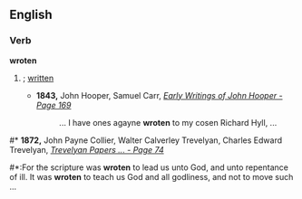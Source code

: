 ==English==

===Verb===
'''wroten'''

# {{archaic}} {{past of|[[write]]}}; [[written]]
#* '''1843,''' John Hooper, Samuel Carr, ''[http://books.google.com/books?id=Bto7AAAAIAAJ&pg=PA169&dq=%22wroten%22 Early Writings of John Hooper - Page 169]''
#*: ... I have ones agayne '''wroten''' to my cosen Richard Hyll, ...

#* '''1872,''' John Payne Collier, Walter Calverley Trevelyan, Charles Edward Trevelyan, ''[http://books.google.com/books?id=V-8IAAAAIAAJ&pg=PA74&dq=%22wroten%22 Trevelyan Papers ... - Page 74]''
#*:For the scripture was '''wroten''' to lead us unto God, and unto repentance of ill. It was '''wroten''' to teach us God and all godliness, and not to move such ...